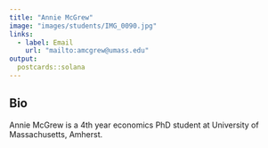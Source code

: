 ```yaml
---
title: "Annie McGrew"
image: "images/students/IMG_0090.jpg"
links:
  - label: Email
    url: "mailto:amcgrew@umass.edu"
output:
  postcards::solana
---
```

 
## Bio

Annie McGrew is a 4th year economics PhD student at University of Massachusetts, Amherst.
